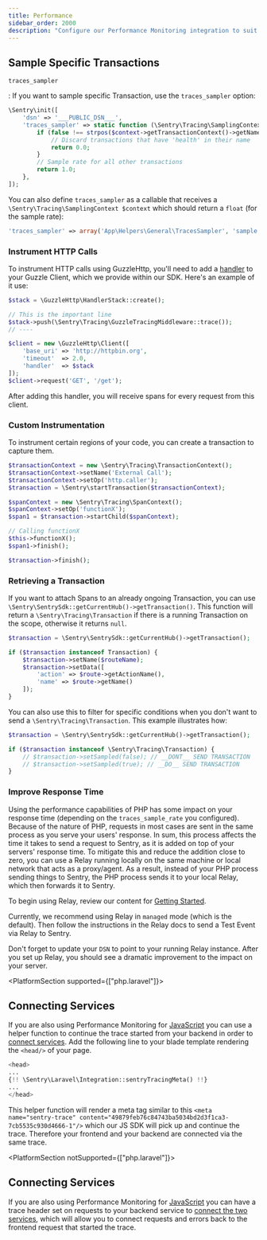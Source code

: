 ```yaml
---
title: Performance
sidebar_order: 2000
description: "Configure our Performance Monitoring integration to suit the needs of your organization. You can use the Performance Monitoring homepage to search or browse for transaction data."
---
```


## Sample Specific Transactions

`traces_sampler`

: If you want to sample specific Transaction, use the `traces_sampler` option:

```php
\Sentry\init([
    'dsn' => '___PUBLIC_DSN___',
    'traces_sampler' => static function (\Sentry\Tracing\SamplingContext $context): float {
        if (false !== strpos($context->getTransactionContext()->getName(), 'health')) {
            // Discard transactions that have 'health' in their name
            return 0.0;
        }
        // Sample rate for all other transactions
        return 1.0;
    },
]);
```

You can also define `traces_sampler` as a callable that receives a `\Sentry\Tracing\SamplingContext $context` which should return a `float` (for the sample rate):

```php
'traces_sampler' => array('App\Helpers\General\TracesSampler', 'sample')
```

### Instrument HTTP Calls

To instrument HTTP calls using GuzzleHttp, you'll need to add a [handler](https://docs.guzzlephp.org/en/stable/handlers-and-middleware.html#handlers) to your Guzzle Client, which we provide within our SDK. Here's an example of it use:

```php
$stack = \GuzzleHttp\HandlerStack::create();

// This is the important line
$stack->push(\Sentry\Tracing\GuzzleTracingMiddleware::trace());
// ----

$client = new \GuzzleHttp\Client([
    'base_uri' => 'http://httpbin.org',
    'timeout'  => 2.0,
    'handler'  => $stack
]);
$client->request('GET', '/get');
```

After adding this handler, you will receive spans for every request from this client.

### Custom Instrumentation

To instrument certain regions of your code, you can create a transaction to capture them.

```php
$transactionContext = new \Sentry\Tracing\TransactionContext();
$transactionContext->setName('External Call');
$transactionContext->setOp('http.caller');
$transaction = \Sentry\startTransaction($transactionContext);

$spanContext = new \Sentry\Tracing\SpanContext();
$spanContext->setOp('functionX');
$span1 = $transaction->startChild($spanContext);

// Calling functionX
$this->functionX();
$span1->finish();

$transaction->finish();
```

### Retrieving a Transaction

If you want to attach Spans to an already ongoing Transaction, you can use `\Sentry\SentrySdk::getCurrentHub()->getTransaction()`. This function will return a `\Sentry\Tracing\Transaction` if there is a running Transaction on the scope, otherwise it returns `null`.

```php
$transaction = \Sentry\SentrySdk::getCurrentHub()->getTransaction();

if ($transaction instanceof Transaction) {
    $transaction->setName($routeName);
    $transaction->setData([
        'action' => $route->getActionName(),
        'name' => $route->getName()
    ]);
}
```

You can also use this to filter for specific conditions when you don't want to send a `\Sentry\Tracing\Transaction`. This example illustrates how:

```php
$transaction = \Sentry\SentrySdk::getCurrentHub()->getTransaction();

if ($transaction instanceof \Sentry\Tracing\Transaction) {
    // $transaction->setSampled(false); // __DONT__ SEND TRANSACTION
    // $transaction->setSampled(true); // __DO__ SEND TRANSACTION
}
```

### Improve Response Time

Using the performance capabilities of PHP has some impact on your response time (depending on the `traces_sample_rate` you configured).
Because of the nature of PHP, requests in most cases are sent in the same process as you serve your users' response.
In sum, this process affects the time it takes to send a request to Sentry, as it is added on top of your servers' response time. To mitigate this and reduce the addition close to zero, you can use a Relay running locally on the same machine or local network that acts as a proxy/agent. As a result, instead of your PHP process sending things to Sentry, the PHP process sends it to your local Relay, which then forwards it to Sentry.

To begin using Relay, review our content for [Getting Started](/product/relay/getting-started/).

Currently, we recommend using Relay in `managed` mode (which is the default). Then follow the instructions in the Relay docs to send a Test Event via Relay to Sentry.

Don't forget to update your `DSN` to point to your running Relay instance.
After you set up Relay, you should see a dramatic improvement to the impact on your server.

<PlatformSection supported={["php.laravel"]}>

## Connecting Services

If you are also using Performance Monitoring for [JavaScript](/platforms/javascript/performance/) you can use a helper function to continue the trace started from your backend in order to [connect services](/javascript/performance/connect-services/#navigation-and-other-xhr-requests).
Add the following line to your blade template rendering the `<head/>` of your page.

```php {filename:app.blade.php}
<head>
...
{!! \Sentry\Laravel\Integration::sentryTracingMeta() !!}
...
</head>
```

This helper function will render a meta tag similar to this `<meta name="sentry-trace" content="49879feb76c84743ba5034bd2d3f1ca3-7cb5535c930d4666-1"/>` which our JS SDK will pick up and continue the trace. Therefore your frontend and your backend are connected via the same trace.

</PlatformSection>

<PlatformSection notSupported={["php.laravel"]}>

## Connecting Services

If you are also using Performance Monitoring for [JavaScript](/platforms/javascript/performance/) you can have a trace header set on requests to your backend service to [connect the two services](/platforms/javascript/performance/connect-services/#navigation-and-other-xhr-requests), which will allow you to connect requests and errors back to the frontend request that started the trace.

</PlatformSection>
